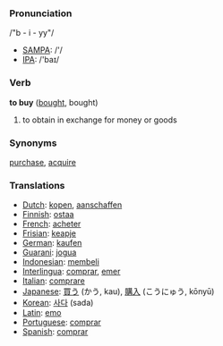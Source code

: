 === Pronunciation ===
/"b - i - yy"/

*[[w:SAMPA|SAMPA]]: /'/
*[[w:IPA|IPA]]: /'baɪ/

=== Verb ===

'''to buy''' ([[bought]], bought)

# to obtain in exchange for money or goods

=== Synonyms ===

[[purchase]], [[acquire]]

===Translations===

*[[Dutch]]: [[kopen]], [[aanschaffen]]
*[[Finnish]]: [[ostaa]]
*[[French]]: [[acheter]]
*[[Frisian]]: [[keapje]]
*[[German]]: [[kaufen]]
*[[Guarani]]: [[jogua]]
*[[Indonesian]]: [[beli|membeli]]
*[[Interlingua]]: [[comprar]], [[emer]]
*[[Italian]]: [[comprare]]
*[[Japanese]]: [[買う]] (かう, kau), [[購入]] (こうにゅう, kōnyū)
*[[Korean]]: [[사다]] (sada)
*[[Latin]]: [[emo]]
*[[Portuguese]]: [[comprar]]
*[[Spanish]]: [[comprar]]
